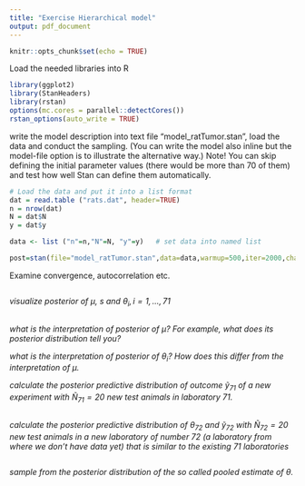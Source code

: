 ```yaml
---
title: "Exercise Hierarchical model"
output: pdf_document
---
```


```r
knitr::opts_chunk$set(echo = TRUE)
```


Load the needed libraries into R 
```r
library(ggplot2)
library(StanHeaders)
library(rstan)
options(mc.cores = parallel::detectCores())
rstan_options(auto_write = TRUE)
```


write the model description into text file "model_ratTumor.stan", load the data and conduct the sampling. (You can write the model also inline but the model-file option is to illustrate the alternative way.) Note! You can skip defining the initial parameter values (there would be more than 70 of them) and test how well Stan can define them automatically.
```r
# Load the data and put it into a list format
dat = read.table ("rats.dat", header=TRUE)
n = nrow(dat)
N = dat$N
y = dat$y

data <- list ("n"=n,"N"=N, "y"=y)   # set data into named list

post=stan(file="model_ratTumor.stan",data=data,warmup=500,iter=2000,chains=4,thin=1,control=list(adapt_delta=0.99))
```

Examine convergence, autocorrelation etc.
```r

```

*visualize posterior of $\mu$, $s$ and $\theta_i,i=1,\dots,71$*

```r

```

*what is the interpretation of posterior of $\mu$? For example, what does its posterior distribution tell you?*  

*what is the interpretation of posterior of $\theta_i$? How does this differ from the interpretation of $\mu$.*

*calculate the posterior predictive distribution of outcome $\tilde{y}_{71}$ of a new experiment with $\tilde{N}_{71}=20$ new test animals in laboratory 71.* 

```r

```

*calculate the posterior predictive distribution of $\theta_{72}$ and $\tilde{y}_{72}$ with $\tilde{N}_{72}=20$ new test animals in a new laboratory of number 72 (a laboratory from where we don't have data yet) that is similar to the existing 71 laboratories* 


```r

```


*sample from the posterior distribution of the so called pooled estimate of $\theta$. *
```r


```


